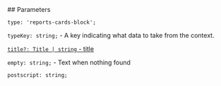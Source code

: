 

<Meta of={ReportsCardsStories} />
<StoryTemplate>
## Parameters

`type: 'reports-cards-block';`

`typeKey: string;` - A key indicating what data to take from the context.

[`title?: Title | string` - title](?path=/docs/documentation-types--docs#title-block-title)

`empty: string;` - Text when nothing found

`postscript: string;`

</StoryTemplate>
